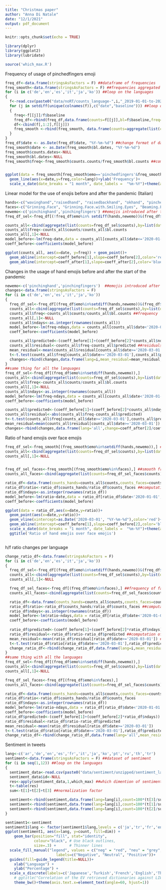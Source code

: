 ```yaml
---
title: "Christmas paper"
author: "Anna Di Natale"
date: "12/1/2021"
output: pdf_document
---
```


```r
knitr::opts_chunk$set(echo = TRUE)
```

```r
library(dplyr)
library(ggplot2)
library(lubridate)
```

```r
source('which_max.R')
```

Frequency of usage of pinchedfingers emoji
```r
freq_df<-data.frame(stringsAsFactors = F) ##dataframe of frequencies
freq_smooth<-data.frame(stringsAsFactors = F) ##frequencies aggregated on a weekly basis
for (i in c('de','en','es','it','ja','ko')) ##loop on the languages
{
  f<-read.csv(paste0("data/noRT/counts_language-",i,"_2019-01-01-to-2021-11-28.csv")) ##dataframe of the rough counts
  for (j in setdiff(unique(colnames(f)),c("date","baseline"))) ##loop on the emojis
  {
    freq<-f[[j]]/f$baseline
    freq_df<-rbind(freq_df,data.frame(counts=f[[j]],bl=f$baseline,freq=freq,lang=i,emo=j,date=f$date,stringsAsFactors = F)) ##save the frequencies
    df<-cbind(f[,1:2],f[[j]])
    freq_smooth <-rbind(freq_smooth, data.frame(counts=aggregate(list(counts=df$`f[[j]]`),by=list(dates=cut(as.POSIXct(df$date),"week")),sum),bl=aggregate(list(counts=df$baseline),by=list(dates=cut(as.POSIXct(df$date),"week")),sum),emo=j,lang=i,stringsAsFactors = F)) ##aggregate the counts by week
  }
}
freq_df$date <- as.Date(freq_df$date, "%Y-%m-%d") ##change format of date
freq_smooth$date <- as.Date(freq_smooth$bl.dates, "%Y-%m-%d")
freq_smooth$counts.dates<-NULL
freq_smooth$bl.dates<-NULL
freq_smooth$freq<-freq_smooth$counts.counts/freq_smooth$bl.counts ##computing frequency


ggplot(data = freq_smooth[freq_smooth$emo=='pinchedfingers'&freq_smooth$lang%in%c('it','ko','en')&freq_smooth$date>'2020-03-10',],aes(x=date,y=freq))+
  geom_line(aes(x=date,y=freq,color=lang))+ylab('Frequency')+
  scale_x_date(date_breaks = "1 month", date_labels =  "%m-%Y")+theme(axis.text.x=element_text(angle=60, hjust=1))

```

Linear model for the use of enojis before and after the pandemic (Italian)
```r
hands<-c("wavinghand","raisedhand", "raisedbackhand", "okhand", "pinchedfingers","pinchinghand","victoryhand", "crossedfingers", "loveyougesture", "signofthehorns", "backhandindexpointingup", "middlefinger", "backhandindexpointingdown", "indexpointingup", "thumbsup","thumbsdown", "raisedfist", "oncomingfist", "clappinghands", "raisinghands", "foldedhands")
faces<-c("Grinning.Face", "Grinning.Face.with.Smiling.Eyes", "Beaming.Face.with.Smiling.Eyes",  "Slightly.Smiling.Face", "Smiling.Face.with.Heart.Eyes", "Star.Struck", "GrinningFacewithBigEyes", "SmilingFacewithSmilingEyes", "SmilingFacewithHearts", "SmilingFace", "RelievedFace", "PensiveFace", "WorriedFace", "SlightlyFrowningFace", "FrowningFace", "CryingFace", "LoudlyCryingFace", "EnragedFace", "AngryFace", "FacewithSymbolsonMouth", "AngryFacewithHorns", "FacewithMedicalMask", "FacewithThermometer", "FacewithHead.Bandage", "SneezingFace")
newemo<-c('pinchinghand','pinchingfingers') ##emojis introduced after the start of the pandemic
freq_df_sel<-freq_df[(!freq_df$emo%in% setdiff(hands,newemo))&(freq_df$lang=='it'),] ##selecting only frequencies of hand emojis apart from emojis introduced after the pandemic

counts_all<-cbind(aggregate(list(counts=freq_df_sel$counts),by=list(date=freq_df_sel$date),sum),aggregate(list(bl.counts=freq_df_sel$bl),by=list(date=freq_df_sel$date),sum))
counts_all$freq<-counts_all$counts/counts_all$bl.counts
counts_all[,1]<-NULL
model_before<-lm(freq~date,data = counts_all[counts_all$date<='2020-01-01',]) ##modelling the usage of hand emojis in 2019
coeff_before<-coefficients(model_before)

ggplot(counts_all, aes(x=date, y=freq)) + geom_point()+
  geom_abline(intercept=coeff_before[1],slope=coeff_before[2],color='red')+
  geom_abline(intercept=coeff_after[1],slope=coeff_after[2],color='blue')


```

Changes in the usage of hand emojis before and after the start of the pandemic
```r
newemo<-c('pinchinghand','pinchingfingers')  ##emojis introduced after the start of the pandemic
changes<-data.frame(stringsAsFactors = F)
for (i in c('de','en','es','it','ja','ko'))
{
  freq_df_sel<-freq_df[(freq_df$emo%in%setdiff(hands,newemo))&(freq_df$lang==i),] ##frequency of usage of hand emojis
  counts_all<-cbind(aggregate(list(counts=freq_df_sel$counts),by=list(date=freq_df_sel$date),sum),aggregate(list(bl.counts=freq_df_sel$bl),by=list(date=freq_df_sel$date),sum))
  counts_all$freq<-counts_all$counts/counts_all$bl.counts ##frequency
  counts_all[,1]<-NULL
  counts_all$ndays<-as.integer(rownames(counts_all))
  model_before<-lm(freq~ndays,data = counts_all[counts_all$date<'2020-01-01',]) ##usage of hand emojis before the start of the pandemic
  coeff_before<-coefficients(model_before)

  counts_all$predicted<-(coeff_before[1]+(coeff_before[2]*counts_all$ndays)) ##predicted counts
  counts_all$residual<-counts_all$freq-counts_all$predicted ##residuals
  mean_residual<-mean(counts_all$residual[counts_all$date>='2020-03-01']) ##mean residual on the period after the start of the pandemic
  t<-t.test(counts_all$freq[counts_all$date>='2020-03-01'],counts_all$predicted[counts_all$date>='2020-03-01'])
  changes<-rbind(changes,data.frame(lang=i,mean_residual=mean_residual,perc=mean_residual/mean(counts_all$freq[counts_all$date>'2020-03-01']),pval=t$p.value,stringsAsFactors = F))
}
##same thing for all the languages
freq_df_sel<-freq_df[(freq_df$emo%in%setdiff(hands,newemo)),]
counts_all<-cbind(aggregate(list(counts=freq_df_sel$counts),by=list(date=freq_df_sel$date),sum),aggregate(list(bl.counts=freq_df_sel$bl),by=list(date=freq_df_sel$date),sum))
counts_all$freq<-counts_all$counts/counts_all$bl.counts
counts_all[,1]<-NULL
counts_all$ndays<-as.integer(rownames(counts_all))
model_before<-lm(freq~ndays,data = counts_all[counts_all$date<'2020-01-01',])
coeff_before<-coefficients(model_before)

counts_all$predicted<-(coeff_before[1]+(coeff_before[2]*counts_all$ndays))
counts_all$residual<-abs(counts_all$freq-counts_all$predicted)
t<-t.test(counts_all$freq[counts_all$date>='2020-03-01'],counts_all$predicted[counts_all$date>='2020-03-01'])
mean_residual=mean(counts_all$residual[counts_all$date>='2020-03-01'])
changes<-rbind(changes,data.frame(lang='all',change=coeff_after[2]/coeff_before[2],mean_residual=mean_residual,perc=mean_residual/mean(counts_all$freq[counts_all$date>='2020-03-01']),pval=t$p.value,stringsAsFactors = F))

```

Ratio of hand emojis over face emojis
```r
freq_df_sel<-freq_smooth[(freq_smooth$emo%in%setdiff(hands,newemo)),] ##smooth frequency of hand emojis minus new hand emojis
counts_all<-cbind(aggregate(list(counts=freq_df_sel$counts),by=list(date=freq_df_sel$date),sum),aggregate(list(bl.counts=freq_df_sel$bl),by=list(date=freq_df_sel$date),sum))
counts_all[,1]<-NULL


freq_df_sel_faces<-freq_smooth[(freq_smooth$emo%in%faces),] ##smooth frequency of face emojis (no newly introduced emojis in this category)
counts_all_faces<-cbind(aggregate(list(counts=freq_df_sel_faces$counts),by=list(date=freq_df_sel_faces$date),sum),aggregate(list(bl.counts=freq_df_sel_faces$bl),by=list(date=freq_df_sel_faces$date),sum))

ratio_df<-data.frame(counts_hands=counts_all$counts,counts_faces=counts_all_faces$counts,bl=counts_all$bl.counts,date=counts_all$date,lang='all') #ratio of h/f emojis
ratio_df$ratio<-ratio_df$counts_hands/ratio_df$counts_faces ##computation of the ratio
ratio_df$ndays<-as.integer(rownames(ratio_df))
model_before<-lm(ratio~date,data = ratio_df[ratio_df$date<'2020-01-01',]) ##model of the ratio in 2019
coeff_before<-coefficients(model_before)

ggplot(data = ratio_df,aes(x=date,y=ratio))+
  geom_point(aes(x=date,y=ratio))+
  geom_vline(xintercept=as.Date('2020-03-01', "%Y-%m-%d"),color='red')+
  geom_abline(intercept=coeff_before[1],slope=coeff_before[2],color='blue')+ylab('hands/faces')+
  scale_x_date(date_breaks = "1 month", date_labels =  "%m-%Y")+theme(axis.text.x=element_text(angle=60, hjust=1))+
  ggtitle('Ratio of hand emojis over face emojis')



```

h/f ratio changes per language 
```r
change_ratio_df<-data.frame(stringsAsFactors = F)
for (i in c('de','en','es','it','ja','ko'))
{
  freq_df_sel<-freq_df[(freq_df$emo%in%setdiff(hands,newemo))&(freq_df$lang==i),] ##frequency of hand emojis
  counts_all<-cbind(aggregate(list(counts=freq_df_sel$counts),by=list(date=freq_df_sel$date),sum),aggregate(list(bl.counts=freq_df_sel$bl),by=list(date=freq_df_sel$date),sum))
  counts_all[,1]<-NULL

  freq_df_sel_faces<-freq_df[(freq_df$emo%in%faces),] ##frequency of face emojis
  counts_all_faces<-cbind(aggregate(list(counts=freq_df_sel_faces$counts),by=list(date=freq_df_sel_faces$date),sum),aggregate(list(bl.counts=freq_df_sel_faces$bl),by=list(date=freq_df_sel_faces$date),sum))

  ratio_df<-data.frame(counts_hands=counts_all$counts,counts_faces=counts_all_faces$counts,bl=counts_all$bl.counts,date=counts_all$date,lang=i) ##df of ratio per language
  ratio_df$ratio<-ratio_df$counts_hands/ratio_df$counts_faces ##computation of the ratio
  ratio_df$ndays<-as.integer(rownames(ratio_df))
  model_before<-lm(ratio~ndays,data = ratio_df[ratio_df$date<'2020-01-01',]) ##model of the ratio in 2019
  coeff_before<-coefficients(model_before)
  
  ratio_df$predicted<-(coeff_before[1]+(coeff_before[2]*ratio_df$ndays)) ##predicted ratio after the start of the pandemic
  ratio_df$residual<-ratio_df$ratio-ratio_df$predicted ##computation of the residual
  mean_residual<-mean(ratio_df$residual[ratio_df$date>='2020-03-01']) ##mean residual after the start of the pandemic
  t<-t.test(ratio_df$ratio[ratio_df$date>='2020-03-01'],ratio_df$predicted[ratio_df$date>='2020-03-01'])
  change_ratio_df<-rbind(change_ratio_df,data.frame(lang=i,mean_residual=mean_residual,perc=mean_residual/mean(ratio_df$ratio[ratio_df$date>='2020-03-01']),pvalue=t$p.value,stringsAsFactors = F))
}
##same thing with all the languages
freq_df_sel<-freq_df[(freq_df$emo%in%setdiff(hands,newemo)),]
counts_all<-cbind(aggregate(list(counts=freq_df_sel$counts),by=list(date=freq_df_sel$date),sum),aggregate(list(bl.counts=freq_df_sel$bl),by=list(date=freq_df_sel$date),sum))
counts_all[,1]<-NULL

freq_df_sel_faces<-freq_df[(freq_df$emo%in%faces),]
counts_all_faces<-cbind(aggregate(list(counts=freq_df_sel_faces$counts),by=list(date=freq_df_sel_faces$date),sum),aggregate(list(bl.counts=freq_df_sel_faces$bl),by=list(date=freq_df_sel_faces$date),sum))

ratio_df<-data.frame(counts_hands=counts_all$counts,counts_faces=counts_all_faces$counts,bl=counts_all$bl.counts,date=counts_all$date,lang='all')
ratio_df$ratio<-ratio_df$counts_hands/ratio_df$counts_faces
ratio_df$ndays<-as.integer(rownames(ratio_df))
model_before<-lm(ratio~ndays,data = ratio_df[ratio_df$date<'2020-01-01',])
coeff_before<-coefficients(model_before)
ratio_df$predicted<-(coeff_before[1]+(coeff_before[2]*ratio_df$ndays))
ratio_df$residual<-ratio_df$ratio-ratio_df$predicted
mean_residual<-mean(ratio_df$residual[ratio_df$date>='2020-03-01'])
t<-t.test(ratio_df$ratio[ratio_df$date>='2020-03-01'],ratio_df$predicted[ratio_df$date>='2020-03-01'])
change_ratio_df<-rbind(change_ratio_df,data.frame(lang='all',mean_residual=mean_residual,perc=mean_residual/mean(ratio_df$ratio[ratio_df$date>='2020-03-01']),pvalue=t$p.value,stringsAsFactors = F))
```

Sentiment in tweets
```r
lang<-c('ar','de','en','es','fr','it','ja','ko','pt','ru','th','tr')
sentiment<-data.frame(stringsAsFactors = F) ##dataset of sentiment
for (i in seq(1,12)) ##loop on the languages
{
  sentiment_data<-read.csv(paste0("data/sentiment/unzipped/sentiment_language-",lang[i],"_emoji-🤌_2019-01-01-to-2021-11-28.csv"))
  sentiment_data$id<-NULL
  res<-apply(sentiment_data,1,which_max) ##which dimention of sentiment is the highest predicted
  t<-table(res)
  sum<-t[1]+t[2]+t[3] ##normalization factor

  sentiment<-rbind(sentiment,data.frame(lang=lang[i],count=100*(t[3]/sum),dim="pos",stringsAsFactors=F))
  sentiment<-rbind(sentiment,data.frame(lang=lang[i],count=100*(t[1]/sum),dim="neg",stringsAsFactors=F))
  sentiment<-rbind(sentiment,data.frame(lang=lang[i],count=100*(t[2]/sum),dim="neu",stringsAsFactors=F))
}

```


```r
sentiment1<-sentiment
sentiment1$lang <- factor(sentiment1$lang,levels = c('ja','tr','fr','en','th','pt','de','ru','it','ar','ko','es'))
ggplot(sentiment1, aes(x=lang, y=count, fill=dim)) +
    geom_bar(position="fill", stat="identity",
             colour="black", # Use black outlines,
             size=.3) +      # Thinner lines
  scale_fill_manual("legend", values = c("neg" = "red", "neu" = "grey", "pos" = "blue"), breaks=c("neg", "neu", "pos"),
                       labels=c("Negative", "Neutral", "Positive"))+
  guides(fill=guide_legend(title=NULL))+
    xlab("Language") +
    ylab("Percentage") +
  scale_x_discrete(labels=c('Japanese','Turkish','French','English','Thailandese','Portuguese','German','Russian','Italian','Arabic','Korean','Spanish'))+
    # ggtitle("Correlation of the EV retrieved dictionaries against LIWC2015") +
    theme_bw()+theme(axis.text.x=element_text(angle=60, hjust=1))

```
